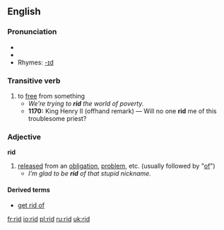 ==English==
=== Pronunciation ===
*{{SAMPA|/'/}}
*{{IPA|/'rɪd/}}
*Rhymes: [[Rhymes:English:-ɪd|-ɪd]]

===Transitive verb===
{{irregverb|'''to rid'''|'''[[rids]]'''|'''rid'''|'''rid'''|'''[[ridding]]'''}}
# to [[free]] from something
#*''We're trying to '''rid''' the world of poverty.''
#*'''1170:''' King Henry II (offhand remark) — Will no one '''rid''' me of this troublesome priest?

===Adjective===
'''rid'''
# [[released]] from an [[obligation]], [[problem]], etc. (usually followed by "[[of]]")
#*''I’m glad to be '''rid''' of that stupid nickname.''

====Derived terms====
*[[get rid of]]

[[fr:rid]]
[[io:rid]]
[[pl:rid]]
[[ru:rid]]
[[uk:rid]]